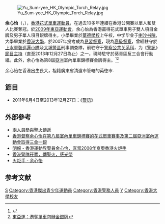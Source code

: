 [[File:Yu_Sum-yee_HK_Olympic_Torch_Relay.jpg|thumb]]

'''余心怡'''（{{lang-en|Samuel Yu}}，{{bd|1985年||||Y余}}），[[香港|香港]][[花式單車|花式單車]][[運動員|運動員]]，在過去10多年連續在香港公開賽以單人和雙人比賽奪冠。於[[2009年東亞運動會|2009年東亞運動會]]，余心怡為香港贏得花式單車男子雙人項目金牌及男子單人項目銀牌得主。小學畢業於[[華德學校|華德學校]]上午校，中学毕业于[[喇沙书院|喇沙书院]]，大學畢業於[[香港大學|香港大學]]，於2007年投考成為[[見習督察|見習督察]]，現為[[高級督察|高級督察]]，曾經駐守於[[上水|上水]][[軍裝巡邏小隊|軍裝巡邏小隊]]及[[大埔警區|大埔警區]]刑事調查隊，前驻守于[[警察公共关系科|警察公共关系科]]，为《[[警訊|警訊]]》[[節目主持|節目主持]]（直至2013年12月27日為止）之一，現時駐守於葵青區反三合會行動組。此外，余心怡為第8屆[[亞洲|亞洲]]室內單車錦標賽金牌得主。<ref>{{Cite web |url=http://www.police.gov.hk/offbeat/944/chi/n04.htm |title=督察余心怡　任《警訊》新主持 |accessdate=2011-06-04 |archive-date=2019-10-05 |archive-url=https://web.archive.org/web/20191005162806/https://www.police.gov.hk/offbeat/944/chi/n04.htm |dead-url=no }}</ref><ref>[http://hk.news.yahoo.com/article/091207/3/fiwl.html 東亞運：港奪單車包辦金銀牌]{{dead link|date=2017年11月 |bot=InternetArchiveBot |fix-attempted=yes }}</ref>

余心怡在香港出生長大，祖籍廣東省清遠市管轄的英徳市.

==節目==
*2011年6月4日至2013年12月27日：《[[警訊|警訊]]》

==外部參考==
*[http://www.police.gov.hk/offbeat/870/chi/n01.htm 兩人員參與聖火傳遞] {{Wayback|url=http://www.police.gov.hk/offbeat/870/chi/n01.htm |date=20191005162128 }}
*[http://www.police.gov.hk/offbeat/859/chi/s01.htm 香港督察余心怡在第八屆室內單車錦標賽的花式單車賽事及第二屆亞洲室內運動會取得三金一銀] {{Wayback|url=http://www.police.gov.hk/offbeat/859/chi/s01.htm |date=20191005155826 }}
*[http://www.mingpaonews.com/20080501/gca5.htm 明報 - 香港運動界警員余心怡，喜當2008年京奧香港火炬手] {{Wayback|url=http://www.mingpaonews.com/20080501/gca5.htm |date=20080618031513 }}
*[http://www.singtao.ca/van/2008-05-01/1209630621d996222.html 香港警隊孖寶，傳聖火，感光榮]{{dead link|date=2017年11月 |bot=InternetArchiveBot |fix-attempted=yes }}
*[http://paper.wenweipo.com/2008/05/01/HK0805010013.htm 火炬手 - 余心怡] {{Wayback|url=http://paper.wenweipo.com/2008/05/01/HK0805010013.htm |date=20080503022200 }}

==参考文献==
<references/>

[[Category:余姓|S]]
[[Category:香港傑出青少年運動員|Category:香港傑出青少年運動員]]
[[Category:香港警務人員|Category:香港警務人員]]
[[Category:喇沙書院校友|Y]]
[[Category:香港大學校友|Category:香港大學校友]]